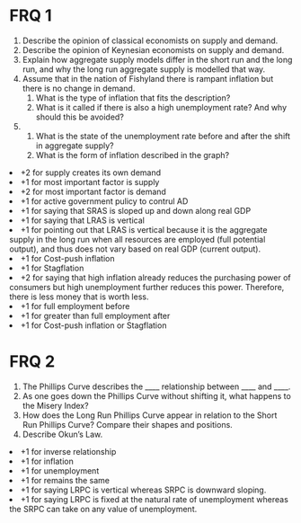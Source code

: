 # FRQ 1

<ol className="alpha-list-mdx">
  <li>
    Describe the opinion of classical economists on supply and demand.
  </li>
  <li>
    Describe the opinion of Keynesian economists on supply and demand.
  </li>
  <li>
    Explain how aggregate supply models differ in the short run and the long run, and why the long run aggregate supply is modelled that way.
  </li>
  <li>
    Assume that in the nation of Fishyland there is rampant inflation but there is no change in demand. 
    <ol>
      <li>
        What is the type of inflation that fits the description?
      </li>
      <li>
        What is it called if there is also a high unemployment rate? And why should this be avoided?
      </li>
    </ol>
  </li>
  <li>
    <br />
    <ol>
      <li>
        What is the state of the unemployment rate before and after the shift in aggregate supply?
      </li>
      <li>
        What is the form of inflation described in the graph?
      </li>
    </ol>
  </li>
</ol>

<FRQ num={1} totalPoints={16}>
  <FRQCheck points={3}>
    <li>
      +2  for supply creates its own demand
    </li>
    <li>
      +1  for most important factor is supply
    </li>
  </FRQCheck>
  <FRQCheck points={3}>
    <li>
      +2  for most important factor is demand
    </li>
    <li>
      +1  for active government pulicy to contrul AD
    </li>
  </FRQCheck>
  <FRQCheck points={3}>
    <li>
      +1  for saying that SRAS is sloped up and down along real GDP
    </li>
    <li>
      +1  for saying that LRAS is vertical
    </li>
    <li>
      +1  for pointing out that LRAS is vertical because it is the aggregate supply in the long run when all resources are employed (full potential output), and thus does not vary based on real GDP (current output).
    </li>
  </FRQCheck>
  <FRQCheck points={4}>
    <li>
      +1  for Cost-push inflation
    </li>
    <li>
      +1  for Stagflation
    </li>
    <li>
      +2  for saying that high inflation already reduces the purchasing power of consumers but high unemployment further reduces this power. Therefore, there is less money that is worth less.
    </li>
  </FRQCheck>
  <FRQCheck points={3}>
    <li>
      +1  for full employment before
    </li>
    <li>
      +1  for greater than full employment after
    </li>
    <li>
      +1  for Cost-push inflation or Stagflation
    </li>
  </FRQCheck>
</FRQ>

# FRQ 2

<ol className="alpha-list-mdx">
  <li>
    The Phillips Curve describes the ____ relationship between ____ and ____.
  </li>
  <li>
    As one goes down the Phillips Curve without shifting it, what happens to the Misery Index?
  </li>
  <li>
    How does the Long Run Phillips Curve appear in relation to the Short Run Phillips Curve? Compare their shapes and positions.
  </li>
  <li>
    Describe Okun’s Law.
  </li>
</ol>

<FRQ num={2} totalPoints={6}>
  <FRQCheck points={3}>
    <li>
      +1  for inverse relationship
    </li>
    <li>
      +1  for inflation
    </li>
    <li>
      +1  for unemployment 
    </li>
  </FRQCheck>
  <FRQCheck points={1}>
    <li>
      +1  for remains the same
    </li>
  </FRQCheck>
  <FRQCheck points={2}>
    <li>
      +1  for saying LRPC is vertical whereas SRPC is downward sloping.
    </li>
    <li>
      +1  for saying LRPC is fixed at the natural rate of unemployment whereas the SRPC can take on any value of unemployment.
    </li>
  </FRQCheck>
</FRQ>
